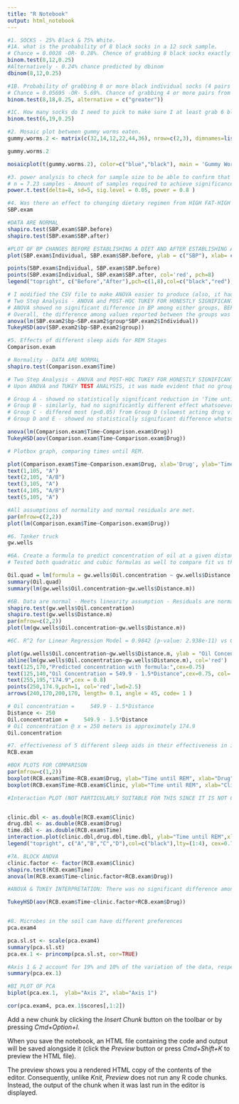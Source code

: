 ```yaml
---
title: "R Notebook"
output: html_notebook
---
```


```r
#1. SOCKS - 25% Black & 75% White.
#1A. what is the probability of 8 black socks in a 12 sock sample.
# Chance = 0.0028 -OR- 0.28%. Chence of grabbing 8 black socks exactly (4 pairs) from a 12 sock sample is exactly 0.28%.
binom.test(8,12,0.25)
#Alternatively - 0.24% chance predicted by dbinom
dbinom(8,12,0.25)

```
```r
#1B. Probability of grabbing 8 or more black individual socks (4 pairs or more), from an 18 sock random sample.
# Chance = 0.05695 -OR- 5.69%. Chance of grabbing 4 or more pairs from an 18 sock random sample is 5.69%.
binom.test(8,18,0.25, alternative = c("greater"))
```
```r
#1C. How many socks do I need to pick to make sure I at least grab 6 black socks (3 pairs) from a 30 random sample, with a Chance of 50% success? - Between 18 and 19 socks must be grabbed for a 41 - 59% chance of succesfully grabbing 3 pairs.
binom.test(6,19,0.25)
```
```r
#2. Mosaic plot between gummy worms eaten.
gummy.worms.2 <- matrix(c(32,14,12,22,44,36), nrow=c(2,3), dimnames=list("Fate"=c("Eaten", "Not Eaten"), "Color"=c("Green", "Orange", "Total")))

gummy.worms.2

mosaicplot(t(gummy.worms.2), color=c("blue","black"), main = 'Gummy Worm Mosaic Plot')
```


```r
#3. power analysis to check for sample size to be able to confirm that effect sizes were detectable with a power of at least 0.80 (P < 0.05) and effect size of a variable was 8, and standard deviation was 5. 
# n = 7.23 samples - Amount of samples required to achieve significance in test and this level of precision.
power.t.test(delta=8, sd=5, sig.level = 0.05, power = 0.8 )
```


```r
#4. Was there an effect to changing dietary regimen from HIGH FAT-HIGH SALT to DIET? i.e. BEFORE ESTABLISHING A DIET AND AFTER ESTABLISHING A DIET.
SBP.exam
```


```r
#DATA ARE NORMAL
shapiro.test(SBP.exam$SBP.before)
shapiro.test(SBP.exam$SBP.after)
```


```r
#PLOT OF BP CHANGES BEFORE ESTABLISHING A DIET AND AFTER ESTABLISHING A DIET:
plot(SBP.exam$Individual, SBP.exam$SBP.before, ylab = c("SBP"), xlab= c("Individuals"), ylim = c(100,145), xlim=c(1,10))

points(SBP.exam$Individual, SBP.exam$SBP.before)
points(SBP.exam$Individual, SBP.exam$SBP.after, col='red', pch=8)
legend("topright", c("Before","After"),pch=c(1,8),col=c("black","red"), cex=0.7)

```


```r
# I modified the CSV file to make ANOVA easier to produce (also, it had an error), which allowed for me to perform:
# Two Step Analysis - ANOVA and POST-HOC TUKEY FOR HONESTLY SIGNIFICANT DIFFERENCE.
# ANOVA showed no significant difference in BP among either groups, BEFORE and AFTER implementing a dietary regimen. Neither the group nor the individuals had an influence separately, nor they interacted in any significant way (p>0.05)
# Overall, the difference among values reported between the groups was not significant eiher, with a P = 0.37732.
anova(lm(SBP.exam2$bp~SBP.exam2$group*SBP.exam2$Individual))
TukeyHSD(aov(SBP.exam2$bp~SBP.exam2$group))
```
```r
#5. Effects of different sleep aids for REM Stages
Comparison.exam
```
```r
# Normality - DATA ARE NORMAL
shapiro.test(Comparison.exam$Time)
```

```r
# Two Step Analysis - ANOVA and POST-HOC TUKEY FOR HONESTLY SIGNIFICANT DIFFERENCE.
# Upon ANOVA and TUKEY TEST ANALYSIS, it was made evident that no group had a particular advantage in comparise to the rest, in terms of accelerating sleep descent into REM.

# Group A - showed no statistically significant reduction in 'Time until REM' than any of the groups aside from Group D (p<0.05).
# Group B - similarly, had no significantly different effect whatsoever to any of the other groups.
# Group C - differed most (p<0.05) from Group D (slowest acting drug v. other groups), but not the rest of the groups.
# Group D and E - showed no statistically significant difference whatsoever to any of the other groups (maybe to due to a wide range of results), though was close to approximating the rejection of the null hypothesis among each other (E V. D @ p=0.09 v. p<0.05).

anova(lm(Comparison.exam$Time~Comparison.exam$Drug))
TukeyHSD(aov(Comparison.exam$Time~Comparison.exam$Drug))
```
```r
# Plotbox graph, comparing times until REM. 

plot(Comparison.exam$Time~Comparison.exam$Drug, xlab='Drug', ylab='Time until REM',ylim=c(0,110))
text(1,105, "A")
text(2,105, "A/B")
text(3,105, "A")
text(4,105, "A/B")
text(5,105, "A")
```


```r
#All assumptions of normality and normal residuals are met. 
par(mfrow=c(2,2))
plot(lm(Comparison.exam$Time~Comparison.exam$Drug))
```


```r
#6. Tanker truck
gw.wells
```
```r
#6A. Create a formula to predict concentration of oil at a given distance. 
# Tested both quadratic and cubic formulas as well to compare fit vs the linear regression model and noticed no actual improvement whatsoever when in comparison. Additionally, quadratic formula did not show any particular statistical significance when comparing the additional quadratic component to the linear one: I(gw.wells$Distance.m^2) -- P = 0.833.

Oil.quad = lm(formula = gw.wells$Oil.concentration ~ gw.wells$Distance.m +  I(gw.wells$Distance.m^2))
summary(Oil.quad)
summary(lm(gw.wells$Oil.concentration~gw.wells$Distance.m))
```


```r
#6B. Data are normal - Meets linearity assumption - Residuals are normal - All LM ASSUMPTIONS ARE MET
shapiro.test(gw.wells$Oil.concentration)
shapiro.test(gw.wells$Distance.m)
par(mfrow=c(2,2))
plot(lm(gw.wells$Oil.concentration~gw.wells$Distance.m))
```

```r
#6C. R^2 for Linear Regression Model = 0.9842 (p-value: 2.938e-11) vs Quadratic = 0.9843 (p-value: 9.644e-10). Chose to go with LM model due simplicity and higher stat significance.

plot(gw.wells$Oil.concentration~gw.wells$Distance.m, ylab = "Oil Concentration", xlab="Distance (m)")
abline(lm(gw.wells$Oil.concentration~gw.wells$Distance.m), col='red')
text(125,170,"Predicted concentration with formula:",cex=0.75)
text(125,140,"Oil Concentration = 549.9 - 1.5*Distance",cex=0.75, col='red')
text(255,195,"174.9",cex = 0.8)
points(250,174.9,pch=1, col='red',lwd=2.5)
arrows(240,170,200,170, length= 0.1, angle = 45, code= 1 )
```


```r
# Oil concentration =     549.9 - 1.5*Distance
Distance <- 250
Oil.concentration =     549.9 - 1.5*Distance
# Oil concentration @ x = 250 meters is approximately 174.9
Oil.concentration
```
```r
#7. effectiveness of 5 different sleep aids in their effectiveness in increasing the rate at which subjects reached REM sleep. To account for any differences among test sites, they used 5 different sleep clinics in a block design. 
RCB.exam
```


```r
#BOX PLOTS FOR COMPARISON
par(mfrow=c(1,2))
boxplot(RCB.exam$Time~RCB.exam$Drug, ylab="Time until REM", xlab="Drug")
boxplot(RCB.exam$Time~RCB.exam$Clinic, ylab="Time until REM", xlab="Clinic")
```
```r
#Interaction PLOT (NOT PARTICULARLY SUITABLE FOR THIS SINCE IT IS NOT CONTINUOUS DATA, HOWEVER IT IS USEFUL FOR VISUALIZATION OF RCB). Clinic 5 had overall smaller Time until REM vs group 3 and 1, however not otherwise. Drugs did not present evidence of difference in Time until REM among each other. 


clinic.dbl <- as.double(RCB.exam$Clinic)
drug.dbl <- as.double(RCB.exam$Drug)
time.dbl <- as.double(RCB.exam$Time)
interaction.plot(clinic.dbl,drug.dbl,time.dbl, ylab="Time until REM",xlab="Clinic",lty = (1:4), legend=0)
legend("topright", c("A","B","C","D"),col=c("black"),lty=(1:4), cex=0.7)
```


```r
#7A. BLOCK ANOVA 
clinic.factor <- factor(RCB.exam$Clinic)
shapiro.test(RCB.exam$Time)
anova(lm(RCB.exam$Time~clinic.factor+RCB.exam$Drug))

#ANOVA & TUKEY INTERPRETATION: There was no significant difference among the drugs used in this trial, however the clinic had statistically significant influence (p<0.05) in determining its the rate at which sleeping aid medication helps achieve REM. Clinic 5 showed evidence of significant influence (p<0.05) on "Time until REM" vs. Clinic 1 and Clinic 3 (producing 'quicker acting sleep aid drugs'), however there was no evidence of any significance in comparison to other groups and from other groups among others. 

TukeyHSD(aov(RCB.exam$Time~clinic.factor+RCB.exam$Drug))
```


```r

```


```r
#8.	Microbes in the soil can have different preferences 
pca.exam4
```


```r
pca.sl.st <- scale(pca.exam4)
summary(pca.sl.st)
pca.ex.1 <- princomp(pca.sl.st, cor=TRUE)
```


```r
#Axis 1 & 2 account for 19% and 10% of the variation of the data, respectively.
summary(pca.ex.1)
```
```r
#BI PLOT OF PCA
biplot(pca.ex.1,  ylab="Axis 2", xlab="Axis 1")
```


```r
cor(pca.exam4, pca.ex.1$scores[,1:2])
```


Add a new chunk by clicking the *Insert Chunk* button on the toolbar or by pressing *Cmd+Option+I*.

When you save the notebook, an HTML file containing the code and output will be saved alongside it (click the *Preview* button or press *Cmd+Shift+K* to preview the HTML file). 

The preview shows you a rendered HTML copy of the contents of the editor. Consequently, unlike *Knit*, *Preview* does not run any R code chunks. Instead, the output of the chunk when it was last run in the editor is displayed.

